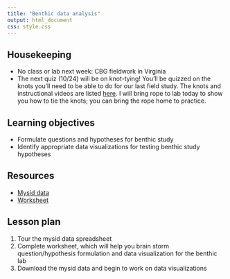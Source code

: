 ```yaml
---
title: "Benthic data analysis"
output: html_document
css: style.css
---
```

## Housekeeping

* No class or lab next week: CBG fieldwork in Virginia
* The next quiz (10/24) will be on knot-tying! You'll be quizzed on the knots you'll need to be able to do for our last field study. The knots and instructional videos are listed [here](https://mrne392.github.io/assessment/knot-tying.html). I will bring rope to lab today to show you how to tie the knots; you can bring the rope home to practice.

## Learning objectives

* Formulate questions and hypotheses for benthic study
* Identify appropriate data visualizations for testing benthic study hypotheses

## Resources

* [Mysid data](https://docs.google.com/spreadsheets/d/1fHhcmFV_zDn23SuqXp8ZTObDA0lNyqpk/edit?gid=1258031574#gid=1258031574)
* [Worksheet](https://docs.google.com/document/d/1cfn4kb55op2O0v8EAawx0l3OEIUUZHtjtTp_NKEWVik/edit?usp=sharing)

## Lesson plan

1. Tour the mysid data spreadsheet
2. Complete worksheet, which will help you brain storm question/hypothesis formulation and data visualization for the benthic lab
3. Download the mysid data and begin to work on data visualizations

